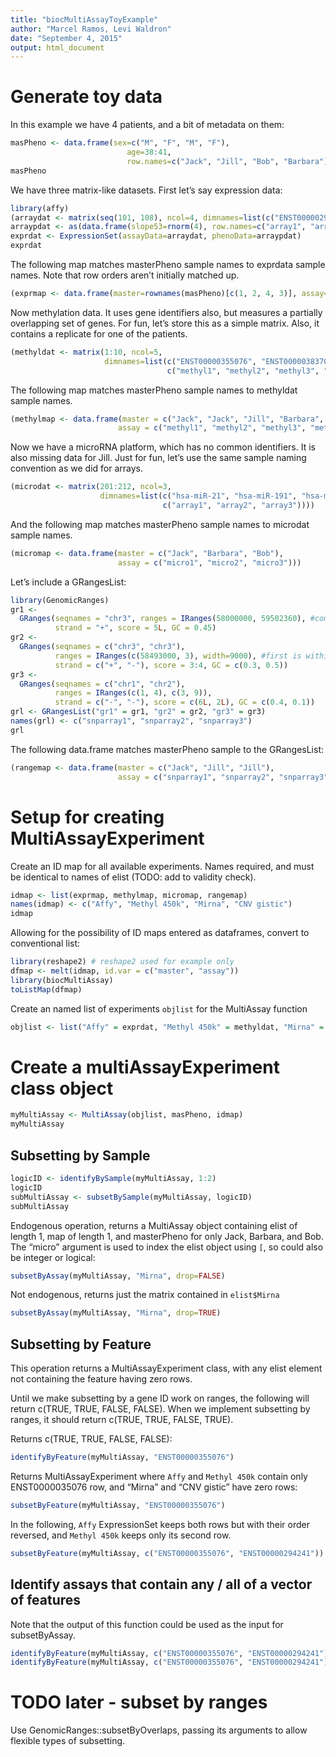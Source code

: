 ```yaml
---
title: "biocMultiAssayToyExample"
author: "Marcel Ramos, Levi Waldron"
date: "September 4, 2015"
output: html_document
---
```


# Generate toy data

In this example we have 4 patients, and a bit of metadata on them:
```r
masPheno <- data.frame(sex=c("M", "F", "M", "F"),
						  age=38:41,
						  row.names=c("Jack", "Jill", "Bob", "Barbara"))
masPheno
```

We have three matrix-like datasets.  First let's say expression data:

```r
library(affy)
(arraydat <- matrix(seq(101, 108), ncol=4, dimnames=list(c("ENST00000294241", "ENST00000355076"), c("array1", "array2", "array3", "array4"))))
arraypdat <- as(data.frame(slope53=rnorm(4), row.names=c("array1", "array2", "array3", "array4")), "AnnotatedDataFrame")
exprdat <- ExpressionSet(assayData=arraydat, phenoData=arraypdat)
exprdat
```

The following map matches masterPheno sample names to exprdata sample names.  Note that row orders aren't initially matched up.
```r
(exprmap <- data.frame(master=rownames(masPheno)[c(1, 2, 4, 3)], assay=c("array1", "array2", "array3", "array4")))
```

Now methylation data.  It uses gene identifiers also, but measures a partially overlapping set of genes.  For fun, let's store this as a simple matrix. Also, it contains a replicate for one of the patients.

```r
(methyldat <- matrix(1:10, ncol=5, 
                     dimnames=list(c("ENST00000355076", "ENST00000383706"),
                                   c("methyl1", "methyl2", "methyl3", "methyl4", "methyl5"))))
```

The following map matches masterPheno sample names to methyldat sample names.

```r
(methylmap <- data.frame(master = c("Jack", "Jack", "Jill", "Barbara", "Bob"),
                        assay = c("methyl1", "methyl2", "methyl3", "methyl4", "methyl5")))
```

Now we have a microRNA platform, which has no common identifiers.  It is also missing data for Jill.  Just for fun, let's use the same sample naming convention as we did for arrays.

```r
(microdat <- matrix(201:212, ncol=3, 
                    dimnames=list(c("hsa-miR-21", "hsa-miR-191", "hsa-miR-148a", "hsa-miR148b"), 
                                  c("array1", "array2", "array3"))))
```

And the following map matches masterPheno sample names to microdat sample names.
```r
(micromap <- data.frame(master = c("Jack", "Barbara", "Bob"),
                        assay = c("micro1", "micro2", "micro3")))
```

Let's include a GRangesList:  

```r
library(GenomicRanges)
gr1 <-
  GRanges(seqnames = "chr3", ranges = IRanges(58000000, 59502360), #completely encompasses ENST00000355076
          strand = "+", score = 5L, GC = 0.45)
gr2 <-
  GRanges(seqnames = c("chr3", "chr3"),
          ranges = IRanges(c(58493000, 3), width=9000), #first is within ENST0000035076
          strand = c("+", "-"), score = 3:4, GC = c(0.3, 0.5))
gr3 <-
  GRanges(seqnames = c("chr1", "chr2"),
          ranges = IRanges(c(1, 4), c(3, 9)),
          strand = c("-", "-"), score = c(6L, 2L), GC = c(0.4, 0.1))
grl <- GRangesList("gr1" = gr1, "gr2" = gr2, "gr3" = gr3)
names(grl) <- c("snparray1", "snparray2", "snparray3")
grl
```

The following data.frame matches masterPheno sample to the GRangesList: 

```r
(rangemap <- data.frame(master = c("Jack", "Jill", "Jill"), 
						assay = c("snparray1", "snparray2", "snparray3")))
```

# Setup for creating MultiAssayExperiment
Create an ID map for all available experiments.  Names required, and must be identical to names of elist (TODO: add to validity check).

```r
idmap <- list(exprmap, methylmap, micromap, rangemap)
names(idmap) <- c("Affy", "Methyl 450k", "Mirna", "CNV gistic")
idmap
```

Allowing for the possibility of ID maps entered as dataframes, convert to conventional list: 

```r
library(reshape2) # reshape2 used for example only
dfmap <- melt(idmap, id.var = c("master", "assay"))
library(biocMultiAssay)
toListMap(dfmap)
```

Create an named list of experiments `objlist` for the MultiAssay function

```r
objlist <- list("Affy" = exprdat, "Methyl 450k" = methyldat, "Mirna" = microdat, "CNV gistic" = grl)
```

# Create a multiAssayExperiment class object

```r
myMultiAssay <- MultiAssay(objlist, masPheno, idmap)
myMultiAssay
```

## Subsetting by Sample

```r
logicID <- identifyBySample(myMultiAssay, 1:2)
logicID
subMultiAssay <- subsetBySample(myMultiAssay, logicID)
subMultiAssay
```

Endogenous operation, returns a MultiAssay object containing elist of length 1, map of length 1, and masterPheno for only Jack, Barbara, and Bob.  The "micro" argument is used to index the elist object using `[`, so could also be integer or logical:

```r
subsetByAssay(myMultiAssay, "Mirna", drop=FALSE)
```

Not endogenous, returns just the matrix contained in `elist$Mirna`

```r
subsetByAssay(myMultiAssay, "Mirna", drop=TRUE)
```

## Subsetting by Feature 

This operation returns a MultiAssayExperiment class, with any elist element not containing the feature having zero rows.

Until we make subsetting by a gene ID work on ranges, the following will return c(TRUE, TRUE, FALSE, FALSE). When we implement subsetting by ranges, it should return c(TRUE, TRUE, FALSE, TRUE). 

Returns c(TRUE, TRUE, FALSE, FALSE):
```r
identifyByFeature(myMultiAssay, "ENST00000355076")  
```

Returns MultiAssayExperiment where `Affy` and `Methyl 450k` contain only ENST0000035076 row, and "Mirna" and "CNV gistic" have zero rows:

```r
subsetByFeature(myMultiAssay, "ENST00000355076")  
```

In the following, `Affy` ExpressionSet keeps both rows but with their order reversed, and `Methyl 450k` keeps only its second row.

```r
subsetByFeature(myMultiAssay, c("ENST00000355076", "ENST00000294241"))
```

## Identify assays that contain any / all of a vector of features

Note that the output of this function could be used as the input for subsetByAssay.
```r
identifyByFeature(myMultiAssay, c("ENST00000355076", "ENST00000294241"), requireall=FALSE)  #returns c(TRUE, TRUE, FALSE, FALSE)
identifyByFeature(myMultiAssay, c("ENST00000355076", "ENST00000294241"), requireall=TRUE)  #returns c(TRUE, FALSE, FALSE, FALSE)
```

# TODO later - subset by ranges
Use GenomicRanges::subsetByOverlaps, passing its arguments to allow flexible types of subsetting. 

